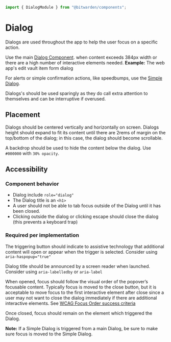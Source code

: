 

<Meta title="Component Library/Dialogs" />

```ts
import { DialogModule } from "@bitwarden/components";
```

# Dialog

Dialogs are used throughout the app to help the user focus on a specific action.

Use the main [Dialog Component](?path=/docs/component-library-dialogs-dialog--docs). when content
exceeds 384px width or there are a high number of interactive elements needed. **Example:** The web
app's edit vault item form dialog

For alerts or simple confirmation actions, like speedbumps, use the
[Simple Dialog](?path=/docs/component-library-dialogs-simple-dialog--docs).

Dialogs's should be used sparingly as they do call extra attention to themselves and can be
interruptive if overused.

## Placement

Dialogs should be centered vertically and horizontally on screen. Dialogs height should expand to
fit its content until there are 2rems of margin on the top/bottom of the dialog; in this case, the
dialog should become scrollable.

A backdrop should be used to hide the content below the dialog. Use `#000000` with `30% opacity`.

<Canvas of={stories.Default} />

## Accessibility

### Component behavior

- Dialog include `role="dialog"`
- The Dialog title is an `<h1>`
- A user should not be able to tab focus outside of the Dialog until it has been closed.
- Clicking outside the dialog or clicking escape should close the dialog (this prevents a keyboard
  trap)

### Required per implementation

The triggering button should indicate to assistive technology that additional content will open or
appear when the trigger is selected. Consider using `aria-haspopup="true"`

Dialog title should be announced by a screen reader when launched. Consider using `aria-labelledby`
or `aria-label`

When opened, focus should follow the visual order of the popover’s focusable content. Typically
focus is moved to the close button, but it is acceptable to move focus to the first interactive
element after close since a user may not want to close the dialog immediately if there are
additional interactive elements. See
[WCAG Focus Order success criteria](https://www.w3.org/WAI/WCAG21/Understanding/focus-order.html)

Once closed, focus should remain on the element which triggered the Dialog.

**Note:** If a Simple Dialog is triggered from a main Dialog, be sure to make sure focus is moved to
the Simple Dialog.
